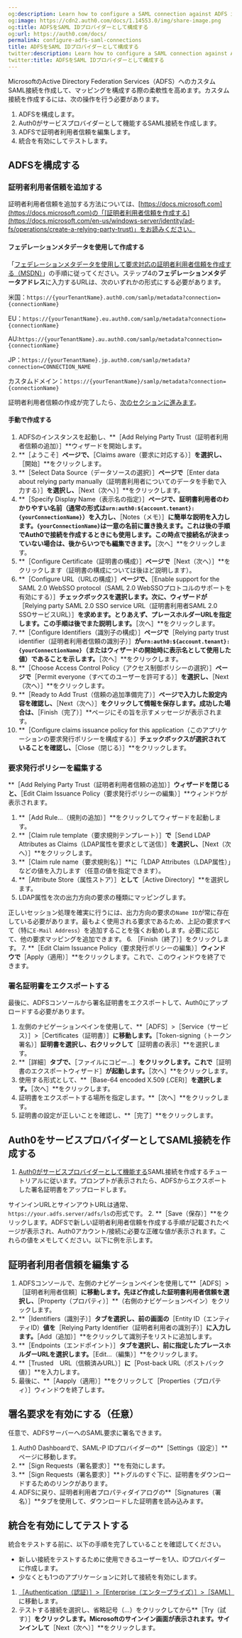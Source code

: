 ```yaml
---
og:description: Learn how to configure a SAML connection against ADFS in Auth0.
og:image: https://cdn2.auth0.com/docs/1.14553.0/img/share-image.png
og:title: ADFSをSAML IDプロバイダーとして構成する
og:url: https://auth0.com/docs/
permalink: configure-adfs-saml-connections
title: ADFSをSAML IDプロバイダーとして構成する
twitter:description: Learn how to configure a SAML connection against ADFS in Auth0.
twitter:title: ADFSをSAML IDプロバイダーとして構成する
---
```


MicrosoftのActive Directory Federation Services（ADFS）へのカスタムSAML接続を作成して、マッピングを構成する際の柔軟性を高めます。カスタム接続を作成するには、次の操作を行う必要があります。

1. ADFSを構成します。
2. Auth0がサービスプロバイダーとして機能するSAML接続を作成します。
3. ADFSで証明者利用者信頼を編集します。
4. 統合を有効にしてテストします。

## ADFSを構成する

### 証明者利用者信頼を追加する

証明者利用者信頼を追加する方法については、[https://docs.microsoft.com](https://docs.microsoft.com)の「[証明者利用者信頼を作成する](https://docs.microsoft.com/en-us/windows-server/identity/ad-fs/operations/create-a-relying-party-trust)」をお読みください。

#### フェデレーションメタデータを使用して作成する

「[フェデレーションメタデータを使用して要求対応の証明者利用者信頼を作成する（MSDN）](https://docs.microsoft.com/en-us/windows-server/identity/ad-fs/operations/create-a-relying-party-trust#to-create-a-claims-aware-relying-party-trust-using-federation-metadata)」の手順に従ってください。ステップ4の**フェデレーションメタデータアドレス**に入力するURLは、次のいずれかの形式にする必要があります。

米国：`https://{yourTenantName}.auth0.com/samlp/metadata?connection={connectionName}`

EU：`https://{yourTenantName}.eu.auth0.com/samlp/metadata?connection={connectionName}`

AU:`https://{yourTenantName}.au.auth0.com/samlp/metadata?connection={connectionName}`

JP：`https://{yourTenantName}.jp.auth0.com/samlp/metadata?connection=CONNECTION_NAME`

カスタムドメイン：`https://{yourTenantName}/samlp/metadata?connection={connectionName}`

証明者利用者信頼の作成が完了したら、[次のセクションに進みます](#edit-claim-issuance-policy)。

#### 手動で作成する

1. ADFSのインスタンスを起動し、**［Add Relying Party Trust（証明者利用者信頼の追加）］**ウィザードを開始します。
2. **［ようこそ］**ページで、**［Claims aware（要求に対応する）］**を選択し、**［開始］**をクリックします。
3. **［Select Data Source（データソースの選択）］**ページで**［Enter data about relying party manually（証明書利用者についてのデータを手動で入力する）］**を選択し、**［Next（次へ）］**をクリックします。
4. **［Specify Display Name（表示名の指定）］**ページで、証明書利用者のわかりやすい名前（通常の形式は`urn:auth0:${account.tenant}:{yourConnectionName}`）を入力し、**［Notes（メモ）］**に簡単な説明を入力します。`{yourConnectionName}`は一意の名前に置き換えます。これは後の手順でAuth0で接続を作成するときにも使用します。この時点で接続名が決まっていない場合は、後からいつでも編集できます。**［次へ］**をクリックします。
5. **［Configure Certificate（証明書の構成）］**ページで**［Next（次へ）］**をクリックします（証明書の構成については後ほど説明します）。
6. **［Configure URL（URLの構成）］**ページで、**［Enable support for the SAML 2.0 WebSSO protocol（SAML 2.0 WebSSOプロトコルのサポートを有効にする）］**チェックボックスを選択します。次に、ウィザードが**［Relying party SAML 2.0 SSO service URL（証明書利用者SAML 2.0 SSOサービスURL）］**を求めます。とりあえず、プレースホルダーURLを指定します。この手順は後でまた説明します。**［次へ］**をクリックします。
7. **［Configure Identifiers（識別子の構成）］**ページで**［Relying party trust identifier（証明者利用者信頼の識別子）］**が`urn:auth0:${account.tenant}:{yourConnectionName}`（またはウィザードの開始時に表示名として使用した値）であることを示します。**［次へ］**をクリックします。
8. **［Choose Access Control Policy（アクセス制御ポリシーの選択）］**ページで**［Permit everyone（すべてのユーザーを許可する）］**を選択し、**［Next（次へ）］**をクリックします。
9. **［Ready to Add Trust（信頼の追加準備完了）］**ページで入力した設定内容を確認し、**［Next（次へ）］**をクリックして情報を保存します。成功した場合は、**［Finish（完了）］**ページにその旨を示すメッセージが表示されます。
10. **［Configure claims issuance policy for this application（このアプリケーションの要求発行ポリシーを構成する）］**チェックボックスが選択されていることを確認し、**［Close（閉じる）］**をクリックします。

### 要求発行ポリシーを編集する

**［Add Relying Party Trust（証明者利用者信頼の追加）］**ウィザードを閉じると、**［Edit Claim Issuance Policy（要求発行ポリシーの編集）］**ウィンドウが表示されます。

1. **［Add Rule...（規則の追加）］**をクリックしてウィザードを起動します。
2. **［Claim rule template（要求規則テンプレート）］**で**［Send LDAP Attributes as Claims（LDAP属性を要求として送信）］**を選択し、**［Next（次へ）］**をクリックします。
3. **［Claim rule name（要求規則名）］**に「LDAP Attributes（LDAP属性）」などの値を入力します（任意の値を指定できます）。
4. **［Attribute Store（属性ストア）］**として**［Active Directory］**を選択します。
5. LDAP属性を次の出力方向の要求の種類にマッピングします。 

正しいセッション処理を確実に行うには、出力方向の要求の`Name ID`が常に存在している必要があります。最もよく使用される要求であるため、上記の要求すべて（特に`E-Mail Address`）を追加することを強くお勧めします。必要に応じて、他の要求マッピングを追加できます。
6. ［Finish（終了）］をクリックします。
7. **［Edit Claim Issuance Policy（要求発行ポリシーの編集）］**ウィンドウで**［Apply（適用）］**をクリックします。これで、このウィンドウを終了できます。

### 署名証明書をエクスポートする

最後に、ADFSコンソールから署名証明書をエクスポートして、Auth0にアップロードする必要があります。

1. 左側のナビゲーションペインを使用して、**［ADFS］>［Service（サービス）］>［Certificates（証明書）］**に移動します。**［Token-signing（トークン署名）］**証明書を選択し、右クリックして**［証明書の表示］**を選択します。
2. **［詳細］**タブで、**［ファイルにコピー...］**をクリックします。これで**［証明書のエクスポートウィザード］**が起動します。**［次へ］**をクリックします。
3. 使用する形式として、**［Base-64 encoded X.509 (.CER)］**を選択します。**［次へ］**をクリックします。
4. 証明書をエクスポートする場所を指定します。**［次へ］**をクリックします。
5. 証明書の設定が正しいことを確認し、**［完了］**をクリックします。

## Auth0をサービスプロバイダーとしてSAML接続を作成する

1. [Auth0がサービスプロバイダーとして機能する](/saml-configuration/configure-auth0-saml-service-provider)SAML接続を作成するチュートリアルに従います。プロンプトが表示されたら、ADFSからエクスポートした署名証明書をアップロードします。

サインインURLとサインアウトURLは通常、`https://your.adfs.server/adfs/ls`の形式です。
2. **［Save（保存）］**をクリックします。ADFSで新しい証明者利用者信頼を作成する手順が記載されたページが表示され、Auth0アカウント/接続に必要な正確な値が表示されます。これらの値をメモしてください。以下に例を示します。

## 証明者利用者信頼を編集する

1. ADFSコンソールで、左側のナビゲーションペインを使用して**［ADFS］>［証明者利用者信頼］**に移動します。先ほど作成した証明書利用者信頼を選択し、**［Property（プロパティ）］**（右側のナビゲーションペイン）をクリックします。
2. **［Identifiers（識別子）］**タブを選択し、前の画面の**［Entity ID（エンティティID）**値を**［Relying Party Identifier（証明者利用者の識別子）］**に入力します。**［Add（追加）］**をクリックして識別子をリストに追加します。
3. **［Endpoints（エンドポイント）］**タブを選択し、前に指定したプレースホルダーURLを選択します。**［Edit...（編集）］**をクリックします。
4. **［Trusted　URL（信頼済みURL）］**に**［Post-back URL（ポストバック値）］**を入力します。
5. 最後に、**［Aapply（適用）］**をクリックして［Properties（プロパティ）］ウィンドウを終了します。

## 署名要求を有効にする（任意）

任意で、ADFSサーバーへのSAML要求に署名できます。

1. Auth0 Dashboardで、SAML-P IDプロバイダーの**［Settings（設定）］**ページに移動します。
2. **［Sign Requests（署名要求）］**を有効にします。
3. **［Sign Requests（署名要求）］**トグルのすぐ下に、証明書をダウンロードするためのリンクがあります。
4. ADFSに戻り、証明者利用者プロパティダイアログの**［Signatures（署名）］**タブを使用して、ダウンロードした証明書を読み込みます。

## 統合を有効にしてテストする

統合をテストする前に、以下の手順を完了していることを確認してください。

* 新しい接続をテストするために使用できるユーザーを1人、IDプロバイダーに作成します。
* 少なくとも1つのアプリケーションに対して接続を有効にします。

1. [［Authentication（認証）］>［Enterprise（エンタープライズ）］>［SAML］](%24%7Bmanage_url%7D/#/connections/enterprise/samlp)に移動します。
2. テストする接続を選択し、省略記号（...）をクリックしてから**［Try（試す）］**をクリックします。Microsoftのサインイン画面が表示されます。サインインして**［Next（次へ）］**をクリックします。